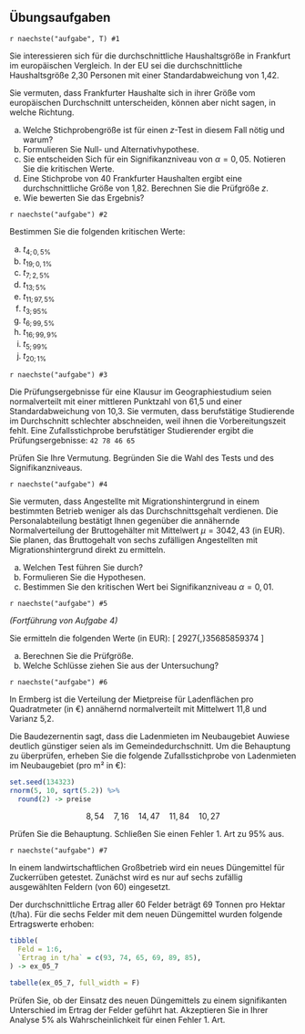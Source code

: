 ## Übungsaufgaben {-}

\nopagebreak

`r naechste("aufgabe", T) #1`

Sie interessieren sich für die durchschnittliche Haushaltsgröße in Frankfurt im europäischen Vergleich. In der EU sei die durchschnittliche Haushaltsgröße 2,30 Personen mit einer Standardabweichung von 1,42.

Sie vermuten, dass Frankfurter Haushalte sich in ihrer Größe vom europäischen Durchschnitt unterscheiden, können aber nicht sagen, in welche Richtung.

a) Welche Stichprobengröße ist für einen $z$-Test in diesem Fall nötig und warum?
b) Formulieren Sie Null- und Alternativhypothese.
c) Sie entscheiden Sich für ein Signifikanzniveau von $\alpha=0{,}05$. Notieren Sie die kritischen Werte.
d) Eine Stichprobe von 40 Frankfurter Haushalten ergibt eine durchschnittliche Größe von 1,82. Berechnen Sie die Prüfgröße $z$.
e) Wie bewerten Sie das Ergebnis?


`r naechste("aufgabe") #2`

Bestimmen Sie die folgenden kritischen Werte:

a) $t_{4;0{,}5\%}$
a) $t_{19;0{,}1\%}$
a) $t_{7;2{,}5\%}$
a) $t_{13;5\%}$
a) $t_{11;97{,}5\%}$
a) $t_{3;95\%}$
a) $t_{6;99{,}5\%}$
a) $t_{16;99{,}9\%}$
a) $t_{5;99\%}$
a) $t_{20;1\%}$

`r naechste("aufgabe") #3`

Die Prüfungsergebnisse für eine Klausur im Geographiestudium seien normalverteilt mit einer mittleren Punktzahl von 61,5 und einer Standardabweichung von 10,3. Sie vermuten, dass berufstätige Studierende im Durchschnitt schlechter abschneiden, weil ihnen die Vorbereitungszeit fehlt. Eine Zufallsstichprobe berufstätiger Studierender ergibt die Prüfungsergebnisse: `42 78 46 65`

Prüfen Sie Ihre Vermutung. Begründen Sie die Wahl des Tests und des Signifikanzniveaus.

`r naechste("aufgabe") #4`

Sie vermuten, dass Angestellte mit Migrationshintergrund in einem bestimmten Betrieb weniger als das Durchschnittsgehalt verdienen. Die Personalabteilung bestätigt Ihnen gegenüber die annähernde Normalverteilung der Bruttogehälter mit Mittelwert $\mu=3042{,}43$ (in EUR). Sie planen, das Bruttogehalt von sechs zufälligen Angestellten mit Migrationshintergrund direkt zu ermitteln.\nopagebreak 
  
a) Welchen Test führen Sie durch?
a) Formulieren Sie die Hypothesen.
b) Bestimmen Sie den kritischen Wert bei Signifikanzniveau $\alpha=0{,}01$.

`r naechste("aufgabe") #5`

*(Fortführung von Aufgabe 4)*

Sie ermitteln die folgenden Werte (in EUR):
\[
2927{,}35\quad2930{,}68\quad2903{,}58\quad3032{,}59\quad3013{,}37\quad2979{,}4
\]

a) Berechnen Sie die Prüfgröße.
b) Welche Schlüsse ziehen Sie aus der Untersuchung?

`r naechste("aufgabe") #6`

In Ermberg ist die Verteilung der Mietpreise für Ladenflächen pro Quadratmeter (in €) annähernd normalverteilt mit Mittelwert 11,8 und Varianz 5,2.

Die Baudezernentin sagt, dass die Ladenmieten im Neubaugebiet Auwiese deutlich günstiger seien als im Gemeindedurchschnitt. Um die Behauptung zu überprüfen, erheben Sie die folgende Zufallsstichprobe von Ladenmieten im Neubaugebiet (pro m² in €):

```r
set.seed(134323)
rnorm(5, 10, sqrt(5.2)) %>%
  round(2) -> preise
```

$$8{,}54\quad7{,}16\quad14{,}47\quad11{,}84\quad10{,}27$$

Prüfen Sie die Behauptung. Schließen Sie einen Fehler 1. Art zu 95% aus.

`r naechste("aufgabe") #7`

In einem landwirtschaftlichen Großbetrieb wird ein neues Düngemittel für Zuckerrüben getestet. Zunächst wird es nur auf sechs zufällig ausgewählten Feldern (von 60) eingesetzt.

Der durchschnittliche Ertrag aller 60 Felder beträgt 69 Tonnen pro Hektar (t/ha). Für die sechs Felder mit dem neuen Düngemittel wurden folgende Ertragswerte erhoben:

```r
tibble(
  Feld = 1:6,
  `Ertrag in t/ha` = c(93, 74, 65, 69, 89, 85),
) -> ex_05_7

tabelle(ex_05_7, full_width = F)
```

Prüfen Sie, ob der Einsatz des neuen Düngemittels zu einem signifikanten Unterschied im Ertrag der Felder geführt hat. Akzeptieren Sie in Ihrer Analyse 5% als Wahrscheinlichkeit für einen Fehler 1. Art.
